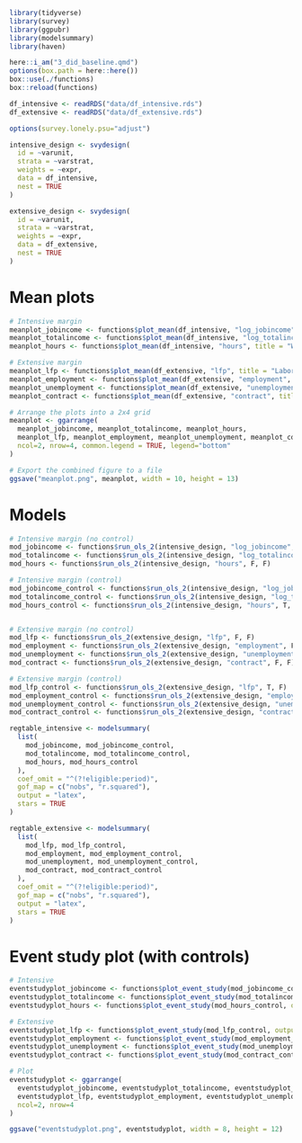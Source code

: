 ```r
library(tidyverse)
library(survey)
library(ggpubr)
library(modelsummary)
library(haven)

here::i_am("3_did_baseline.qmd")
options(box.path = here::here())
box::use(./functions)
box::reload(functions)

df_intensive <- readRDS("data/df_intensive.rds")
df_extensive <- readRDS("data/df_extensive.rds")
```

```r
options(survey.lonely.psu="adjust")

intensive_design <- svydesign(
  id = ~varunit, 
  strata = ~varstrat, 
  weights = ~expr, 
  data = df_intensive, 
  nest = TRUE
)

extensive_design <- svydesign(
  id = ~varunit, 
  strata = ~varstrat, 
  weights = ~expr, 
  data = df_extensive, 
  nest = TRUE
)
```


# Mean plots 

```r
# Intensive margin
meanplot_jobincome <- functions$plot_mean(df_intensive, "log_jobincome", title = "Log Job Income") 
meanplot_totalincome <- functions$plot_mean(df_intensive, "log_totalincome", title = "Log Total Income")
meanplot_hours <- functions$plot_mean(df_intensive, "hours", title = "Working Hours")

# Extensive margin 
meanplot_lfp <- functions$plot_mean(df_extensive, "lfp", title = "Labor Force Participation")
meanplot_employment <- functions$plot_mean(df_extensive, "employment", title = "Employment")
meanplot_unemployment <- functions$plot_mean(df_extensive, "unemployment", title = "Unemployment")
meanplot_contract <- functions$plot_mean(df_extensive, "contract", title = "Contract")

# Arrange the plots into a 2x4 grid
meanplot <- ggarrange(
  meanplot_jobincome, meanplot_totalincome, meanplot_hours, 
  meanplot_lfp, meanplot_employment, meanplot_unemployment, meanplot_contract,
  ncol=2, nrow=4, common.legend = TRUE, legend="bottom"
) 

# Export the combined figure to a file
ggsave("meanplot.png", meanplot, width = 10, height = 13)
```

# Models

```r
# Intensive margin (no control)
mod_jobincome <- functions$run_ols_2(intensive_design, "log_jobincome", F, F)
mod_totalincome <- functions$run_ols_2(intensive_design, "log_totalincome", F, F)
mod_hours <- functions$run_ols_2(intensive_design, "hours", F, F)

# Intensive margin (control)
mod_jobincome_control <- functions$run_ols_2(intensive_design, "log_jobincome", T, F)
mod_totalincome_control <- functions$run_ols_2(intensive_design, "log_totalincome", T, F)
mod_hours_control <- functions$run_ols_2(intensive_design, "hours", T, F)


# Extensive margin (no control)
mod_lfp <- functions$run_ols_2(extensive_design, "lfp", F, F)
mod_employment <- functions$run_ols_2(extensive_design, "employment", F, F)
mod_unemployment <- functions$run_ols_2(extensive_design, "unemployment", F, F)
mod_contract <- functions$run_ols_2(extensive_design, "contract", F, F)

# Extensive margin (control)
mod_lfp_control <- functions$run_ols_2(extensive_design, "lfp", T, F)
mod_employment_control <- functions$run_ols_2(extensive_design, "employment", T, F)
mod_unemployment_control <- functions$run_ols_2(extensive_design, "unemployment", T, F)
mod_contract_control <- functions$run_ols_2(extensive_design, "contract", T, F)
```


```r
regtable_intensive <- modelsummary(
  list(
    mod_jobincome, mod_jobincome_control,
    mod_totalincome, mod_totalincome_control,
    mod_hours, mod_hours_control
  ),
  coef_omit = "^(?!eligible:period)",
  gof_map = c("nobs", "r.squared"),
  output = "latex",
  stars = TRUE
)

regtable_extensive <- modelsummary(
  list(
    mod_lfp, mod_lfp_control,
    mod_employment, mod_employment_control,
    mod_unemployment, mod_unemployment_control, 
    mod_contract, mod_contract_control
  ),
  coef_omit = "^(?!eligible:period)",
  gof_map = c("nobs", "r.squared"),
  output = "latex",
  stars = TRUE
)
```

# Event study plot (with controls)

```r
# Intensive
eventstudyplot_jobincome <- functions$plot_event_study(mod_jobincome_control, output_title = "Log Job Income")
eventstudyplot_totalincome <- functions$plot_event_study(mod_totalincome_control, output_title = "Log Total Income")
eventstudyplot_hours <- functions$plot_event_study(mod_hours_control, output_title = "Working Hours")

# Extensive  
eventstudyplot_lfp <- functions$plot_event_study(mod_lfp_control, output_title = "Labor Force Participation")
eventstudyplot_employment <- functions$plot_event_study(mod_employment_control, output_title = "Employment")
eventstudyplot_unemployment <- functions$plot_event_study(mod_unemployment_control, output_title = "Unemployment")
eventstudyplot_contract <- functions$plot_event_study(mod_contract_control, output_title = "Contract")

# Plot
eventstudyplot <- ggarrange(
  eventstudyplot_jobincome, eventstudyplot_totalincome, eventstudyplot_hours, 
  eventstudyplot_lfp, eventstudyplot_employment, eventstudyplot_unemployment, eventstudyplot_contract, 
  ncol=2, nrow=4
) 

ggsave("eventstudyplot.png", eventstudyplot, width = 8, height = 12)
```

